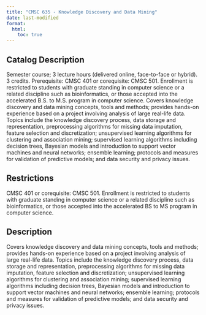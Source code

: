```yaml
---
title: "CMSC 635 - Knowledge Discovery and Data Mining"
date: last-modified
format:
  html:
    toc: true
---
```


## Catalog Description

Semester course; 3 lecture hours (delivered online, face-to-face or hybrid). 3 credits. Prerequisite: CMSC 401 or corequisite: CMSC 501. Enrollment is restricted to students with graduate standing in computer science or a related discipline such as bioinformatics, or those accepted into the accelerated B.S. to M.S. program in computer science. Covers knowledge discovery and data mining concepts, tools and methods; provides hands-on experience based on a project involving analysis of large real-life data. Topics include the knowledge discovery process, data storage and representation, preprocessing algorithms for missing data imputation, feature selection and discretization; unsupervised learning algorithms for clustering and association mining; supervised learning algorithms including decision trees, Bayesian models and introduction to support vector machines and neural networks; ensemble learning; protocols and measures for validation of predictive models; and data security and privacy issues.


## Restrictions
 
CMSC 401 or corequisite: CMSC 501. Enrollment is restricted to students with graduate standing in computer science or a related discipline such as bioinformatics, or those accepted into the accelerated BS to MS program in computer science.

## Description

Covers knowledge discovery and data mining concepts, tools and methods; provides hands-on experience based on a project involving analysis of large real-life data. Topics include the knowledge discovery process, data storage and representation, preprocessing algorithms for missing data imputation, feature selection and discretization; unsupervised learning algorithms for clustering and association mining; supervised learning algorithms including decision trees, Bayesian models and introduction to support vector machines and neural networks; ensemble learning; protocols and measures for validation of predictive models; and data security and privacy issues.


